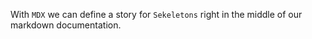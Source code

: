 
<!-- <Meta title="Docs/Sekeletons" /> -->

With `MDX` we can define a story for `Sekeletons` right in the middle of our
markdown documentation.

